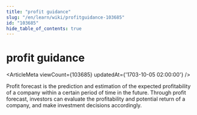 ```yaml
---
title: "profit guidance"
slug: "/en/learn/wiki/profitguidance-103685"
id: "103685"
hide_table_of_contents: true
---
```



# profit guidance

<ArticleMeta viewCount={103685} updatedAt={'1703-10-05 02:00:00'} />

Profit forecast is the prediction and estimation of the expected profitability of a company within a certain period of time in the future. Through profit forecast, investors can evaluate the profitability and potential return of a company, and make investment decisions accordingly.
